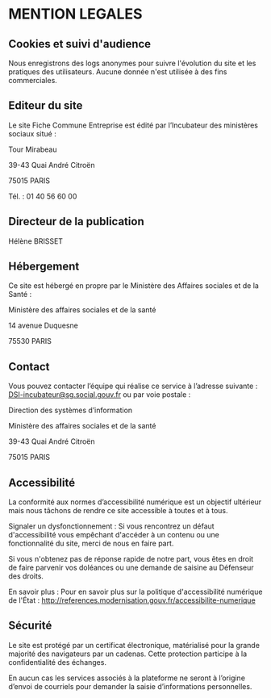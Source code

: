 # MENTION LEGALES

## Cookies et suivi d'audience

Nous enregistrons des logs anonymes pour suivre l'évolution du site et les pratiques des utilisateurs.
Aucune donnée n'est utilisée à des fins commerciales.

## Editeur du site

Le site Fiche Commune Entreprise est édité par l’Incubateur des ministères sociaux situé :

<div className="page__block">

Tour Mirabeau

39-43 Quai André Citroën

75015 PARIS

</div>

Tél. : 01 40 56 60 00

## Directeur de la publication

Hélène BRISSET

## Hébergement

Ce site est hébergé en propre par le Ministère des Affaires sociales et de la Santé :

<div className="page__block">

Ministère des affaires sociales et de la santé

14 avenue Duquesne

75530 PARIS

</div>

## Contact

Vous pouvez contacter l’équipe qui réalise ce service à l’adresse suivante : DSI-incubateur@sg.social.gouv.fr  ou par voie postale :

<div className="page__block">

Direction des systèmes d’information

Ministère des affaires sociales et de la santé

39-43 Quai André Citroën

75015 PARIS

</div>

## Accessibilité

La conformité aux normes d’accessibilité numérique est un objectif ultérieur mais nous tâchons de rendre ce site accessible à toutes et à tous.

Signaler un dysfonctionnement : Si vous rencontrez un défaut d'accessibilité vous empêchant d'accéder à un contenu ou une fonctionnalité du site, merci de nous en faire part.

Si vous n'obtenez pas de réponse rapide de notre part, vous êtes en droit de faire parvenir vos doléances ou une demande de saisine au Défenseur des droits.

En savoir plus : Pour en savoir plus sur la politique d'accessibilité numérique de l'État : http://references.modernisation.gouv.fr/accessibilite-numerique

## Sécurité

Le site est protégé par un certificat électronique, matérialisé pour la grande majorité des navigateurs par un cadenas. Cette protection participe à la confidentialité des échanges.

En aucun cas les services associés à la plateforme ne seront à l’origine d’envoi de courriels pour demander la saisie d’informations personnelles.
